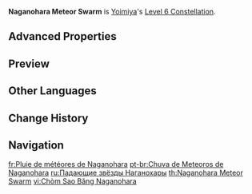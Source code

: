 {{Constellation Infobox
|image       = Constellation Naganohara Meteor Swarm.png
|description = During [[Niwabi Fire-Dance]], Yoimiya's Normal Attacks have a 50% chance of firing an extra [[Firework Flare-Up|Blazing Arrow]] that deals 60% of its original DMG. This DMG is considered Normal Attack DMG.
|level       = 6
|character   = Yoimiya
|utility1    = Effect Triggered by Normal Attack Use
|scale_att1  = Normal Attack
}}
'''Naganohara Meteor Swarm''' is [[Yoimiya]]'s [[Level 6 Constellation]].

==Advanced Properties==
{{Advanced Properties
|title   = Extra Blazing Arrow
|gu      = 1U
|icdtag  = Normal Attack
|icdtype = 2.5s/3 Hits
|poise   = 15
|impulse = 2
}}

==Preview==
{{Preview
|file=Constellation Naganohara Meteor Swarm
|caption=Effect triggered on Normal Attacks 1-4
}}

==Other Languages==
{{Other Languages
|en      = Naganohara Meteor Swarm
|zhs     = 长野原龙势流星群
|zhs_rm  = Chǎngyěyuán Lóngshì Liúxīngqún
|zht     = 長野原龍勢流星群
|zht_rm  = Chǎngyěyuán Lóngshì Liúxīngqún
|zh_tl   = Naganohara Bamboo Rocket Meteor Shower{{Sino|zh|ja}}
|ja      = 長野原龍勢流星群
|ja_rm   = Naganohara Ryuusei Ryuuseigun
|ja_tl   = Naganohara Bamboo Rocket Meteor Shower
|ja_note = {{ja|龍勢|rm=ryuusei}}: a type of bamboo rocket firework used in various festivals ({{w|ja:龍勢|see Japanese Wikipedia}})
|ko      = 나가노하라 유성군
|ko_rm   = Naganohara Yuseonggun
|ko_tl   = Naganohara Meteor Swarm
|es      = Lluvia de meteoros Naganohara
|es_tl   = Naganohara Meteor Rain
|fr      = Pluie de météores de Nagonahara
|fr_tl   = Meteor Shower of Nagonahara
|ru      = Падающие звёзды Наганохары
|ru_tl   = Falling Stars of Naganohara
|th      = Naganohara Meteor Swarm
|vi      = Chòm Sao Băng Naganohara
|vi_tl   = 
|de      = Naganohara-Meteorstrom
|de_tl   = Naganohara Meteor Stream
|id      = Naganohara Meteor Swarm
|pt      = Chuva de Meteoros de Nagonahara
|pt_tl   = Meteor Rain of Nagonahara
|tr      = Naganohara Meteor Yağmuru
|tr_tl   = 
|it      = Sciame di meteoriti di Naganohara
|it_tl   = Naganohara Meteor Swarm
}}

==Change History==
{{Change History|2.0}}

==Navigation==
{{Talent Navbox|Yoimiya}}

[[fr:Pluie de météores de Naganohara]]
[[pt-br:Chuva de Meteoros de Naganohara]]
[[ru:Падающие звёзды Наганохары]]
[[th:Naganohara Meteor Swarm]]
[[vi:Chòm Sao Băng Naganohara]]